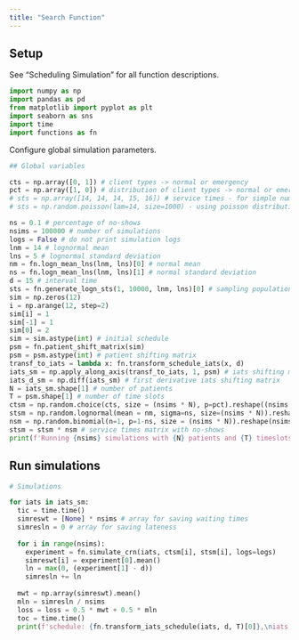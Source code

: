 ```yaml
---
title: "Search Function"
---
```


## Setup

See "Scheduling Simulation" for all function descriptions.

```python
import numpy as np
import pandas as pd
from matplotlib import pyplot as plt
import seaborn as sns
import time
import functions as fn
```

Configure global simulation parameters.

```python
## Global variables

cts = np.array([0, 1]) # client types -> normal or emergency
pct = np.array([1, 0]) # distribution of client types -> normal or emergency
# sts = np.array([14, 14, 14, 15, 16]) # service times - for simple numerical testing
# sts = np.random.poisson(lam=14, size=1000) - using poisson distribution

ns = 0.1 # percentage of no-shows
nsims = 100000 # number of simulations
logs = False # do not print simulation logs
lnm = 14 # lognormal mean
lns = 5 # lognormal standard deviation
nm = fn.logn_mean_lns(lnm, lns)[0] # normal mean
ns = fn.logn_mean_lns(lnm, lns)[1] # normal standard deviation
d = 15 # interval time
sts = fn.generate_logn_sts(1, 10000, lnm, lns)[0] # sampling population for service times
sim = np.zeros(12) 
i = np.arange(12, step=2)
sim[i] = 1
sim[-1] = 1
sim[0] = 2 
sim = sim.astype(int) # initial schedule
psm = fn.patient_shift_matrix(sim) 
psm = psm.astype(int) # patient shifting matrix
transf_to_iats = lambda x: fn.transform_schedule_iats(x, d) 
iats_sm = np.apply_along_axis(transf_to_iats, 1, psm) # iats shifting matrix
iats_d_sm = np.diff(iats_sm) # first derivative iats shifting matrix
N = iats_sm.shape[1] # number of patients
T = psm.shape[1] # number of time slots
ctsm = np.random.choice(cts, size = (nsims * N), p=pct).reshape((nsims, N)) # client types matrix
stsm = np.random.lognormal(mean = nm, sigma=ns, size=(nsims * N)).reshape(nsims, N) # service times matrix
nsm = np.random.binomial(n=1, p=1-ns, size = (nsims * N)).reshape(nsims, N) # no-shows matrix
stsm = stsm * nsm # service times matrix with no-shows
print(f'Running {nsims} simulations with {N} patients and {T} timeslots.')
```

## Run simulations

```python

# Simulations

for iats in iats_sm:
  tic = time.time()
  simreswt = [None] * nsims # array for saving waiting times
  simresln = 0 # array for saving lateness
  
  for i in range(nsims):
    experiment = fn.simulate_crn(iats, ctsm[i], stsm[i], logs=logs)
    simreswt[i] = experiment[0].mean()
    ln = max(0, (experiment[1] - d))
    simresln += ln
    
  mwt = np.array(simreswt).mean()
  mln = simresln / nsims
  loss = loss = 0.5 * mwt + 0.5 * mln
  toc = time.time()
  print(f'schedule: {fn.transform_iats_schedule(iats, d, T)[0]},\niats: {iats},\niats_diff: {np.diff(iats)},\nloss = {loss}, calc time: {toc - tic} secs')
  
```

